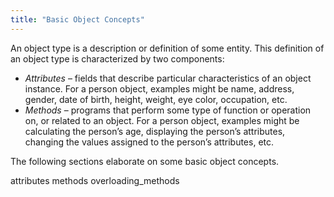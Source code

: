 ```yaml
---
title: "Basic Object Concepts"
---
```


<div id="basic_object_concepts" class="registered_link"></div>


An object type is a description or definition of some entity. This definition of an object type is characterized by two components:

-   *Attributes* – fields that describe particular characteristics of an object instance. For a person object, examples might be name, address, gender, date of birth, height, weight, eye color, occupation, etc.
-   *Methods* – programs that perform some type of function or operation on, or related to an object. For a person object, examples might be calculating the person’s age, displaying the person’s attributes, changing the values assigned to the person’s attributes, etc.

The following sections elaborate on some basic object concepts.

<div class="toctree" maxdepth="3">

attributes methods overloading\_methods

</div>
